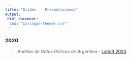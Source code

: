 ```yaml
---
title: "Slides  - Presentaciones"
output: 
 html_document:
  css: "xaringan-themer.css"
---
```


### 2020

> *Análisis de Datos Políicos de Argentina* - [LatinR 2020](https://www.tuqmano.com/slides/polar_slides.html).